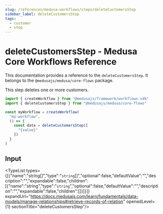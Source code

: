 ```yaml
---
slug: /references/medusa-workflows/steps/deleteCustomersStep
sidebar_label: deleteCustomersStep
tags:
  - customer
  - step
---
```



# deleteCustomersStep - Medusa Core Workflows Reference

This documentation provides a reference to the `deleteCustomersStep`. It belongs to the `@medusajs/medusa/core-flows` package.

This step deletes one or more customers.

```ts title="src/workflows/my-workflow.ts"
import { createWorkflow } from "@medusajs/framework/workflows-sdk"
import { deleteCustomersStep } from "@medusajs/medusa/core-flows"

const myWorkflow = createWorkflow(
  "my-workflow",
  () => {
    const data = deleteCustomersStep([
      "{value}"
    ])
  }
)
```
  

## Input

<TypeList types={[{"name":"string[]","type":"`string`[]","optional":false,"defaultValue":"","description":"","expandable":false,"children":[{"name":"string","type":"`string`","optional":false,"defaultValue":"","description":"","expandable":false,"children":[]}]}]} expandUrl="https://docs.medusajs.com/learn/fundamentals/data-models/manage-relationships#retrieve-records-of-relation" openedLevel={1} sectionTitle="deleteCustomersStep"/>

